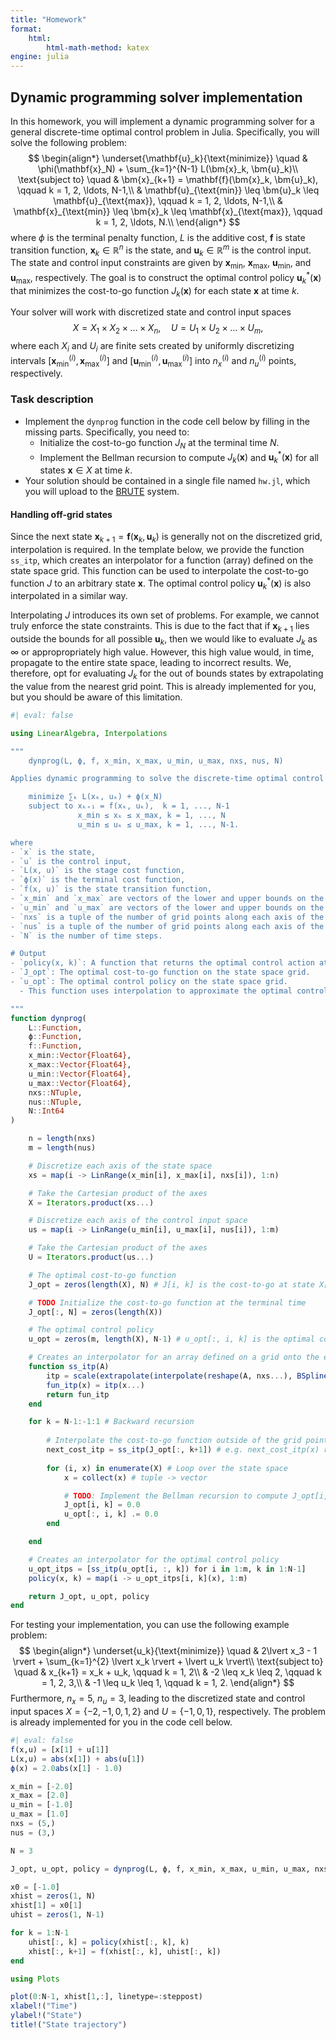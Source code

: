 ```yaml
---
title: "Homework"
format:
    html:
        html-math-method: katex
engine: julia
---
```


## Dynamic programming solver implementation

In this homework, you will implement a dynamic programming solver for a general discrete-time optimal control problem in Julia. Specifically, you will solve the following problem:
$$
\begin{align*}
    \underset{\mathbf{u}_k}{\text{minimize}} \quad & \phi(\mathbf{x}_N) + \sum_{k=1}^{N-1} L(\bm{x}_k, \bm{u}_k)\\
    \text{subject to} \quad & \bm{x}_{k+1} = \mathbf{f}(\bm{x}_k, \bm{u}_k), \qquad k = 1, 2, \ldots, N-1,\\
    & \mathbf{u}_{\text{min}} \leq \bm{u}_k \leq \mathbf{u}_{\text{max}}, \qquad k = 1, 2, \ldots, N-1,\\
    & \mathbf{x}_{\text{min}} \leq \bm{x}_k \leq \mathbf{x}_{\text{max}}, \qquad k = 1, 2, \ldots, N.\\
\end{align*}
$$
where $\phi$ is the terminal penalty function, $L$ is the additive cost, $\mathbf{f}$ is state transition function, $\bm{x}_k \in \mathbb{R}^{n}$ is the state, and $\bm{u}_k \in \mathbb{R}^{m}$ is the control input. The state and control input constraints are given by $\mathbf{x}_{\text{min}}$, $\mathbf{x}_{\text{max}}$, $\mathbf{u}_{\text{min}}$, and $\mathbf{u}_{\text{max}}$, respectively. The goal is to construct the optimal control policy $\bm{u}_k^*(\bm{x})$ that minimizes the cost-to-go function $J_k(\bm{x})$ for each state $\bm{x}$ at time $k$.

Your solver will work with discretized state and control input spaces
$$
    X = X_1 \times X_2 \times \ldots \times X_n, \quad U = U_1 \times U_2 \times \ldots \times U_m,
$$
where each $X_i$ and $U_i$ are finite sets created by uniformly discretizing intervals $[\mathbf{x}_{\text{min}}^{(i)}, \mathbf{x}_{\text{max}}^{(i)}]$ and $[\mathbf{u}_{\text{min}}^{(i)}, \mathbf{u}_{\text{max}}^{(i)}]$ into $n_{x}^{(i)}$ and $n_{u}^{(i)}$ points, respectively.



### Task description
- Implement the `dynprog` function in the code cell below by filling in the missing parts. Specifically, you need to:
    - Initialize the cost-to-go function $J_N$ at the terminal time $N$.
    - Implement the Bellman recursion to compute $J_k(\bm{x})$ and $\bm{u}_k^*(\bm{x})$ for all states $\bm{x} \in X$ at time $k$.
- Your solution should be contained in a single file named `hw.jl`, which you will upload to the [BRUTE](https://cw.felk.cvut.cz/brute) system. 

#### Handling off-grid states
Since the next state $\bm{x}_{k+1} = \mathbf{f}(\bm{x}_k, \bm{u}_k)$ is generally not on the discretized grid, interpolation is required. In the template below, we provide the function `ss_itp`, which creates an interpolator for a function (array) defined on the state space grid. This function can be used to interpolate the cost-to-go function $J$ to an arbitrary state $\bm{x}$. The optimal control policy $\bm{u}_k^*(\bm{x})$ is also interpolated in a similar way.

Interpolating $J$ introduces its own set of problems. For example, we cannot truly enforce the state constraints. This is due to the fact that if $\bm{x}_{k+1}$ lies outside the bounds for all possible $\bm{u}_k$, then we would like to evaluate $J_k$ as $\infty$ or appropropriately high value. However, this high value would, in time, propagate to the entire state space, leading to incorrect results. We, therefore, opt for evaluating $J_k$ for the out of bounds states by extrapolating the value from the nearest grid point. This is already implemented for you, but you should be aware of this limitation.

```julia
#| eval: false

using LinearAlgebra, Interpolations

"""
    dynprog(L, ϕ, f, x_min, x_max, u_min, u_max, nxs, nus, N)

Applies dynamic programming to solve the discrete-time optimal control problem:

    minimize ∑ₖ L(xₖ, uₖ) + ϕ(x_N)
    subject to xₖ₊₁ = f(xₖ, uₖ),  k = 1, ..., N-1
               x_min ≤ xₖ ≤ x_max, k = 1, ..., N
               u_min ≤ uₖ ≤ u_max, k = 1, ..., N-1.

where
- `x` is the state,
- `u` is the control input,
- `L(x, u)` is the stage cost function,
- `ϕ(x)` is the terminal cost function,
- `f(x, u)` is the state transition function,
- `x_min` and `x_max` are vectors of the lower and upper bounds on the state,
- `u_min` and `u_max` are vectors of the lower and upper bounds on the control input,
- `nxs` is a tuple of the number of grid points along each axis of the state space,
- `nus` is a tuple of the number of grid points along each axis of the control input space,
- `N` is the number of time steps.

# Output
- `policy(x, k)`: A function that returns the optimal control action at state `x` and time `k`.
- `J_opt`: The optimal cost-to-go function on the state space grid.
- `u_opt`: The optimal control policy on the state space grid.
  - This function uses interpolation to approximate the optimal control for continuous `x`.

"""
function dynprog(
    L::Function,
    ϕ::Function,
    f::Function,
    x_min::Vector{Float64},
    x_max::Vector{Float64},
    u_min::Vector{Float64},
    u_max::Vector{Float64},
    nxs::NTuple,
    nus::NTuple,
    N::Int64
)

    n = length(nxs)
    m = length(nus)

    # Discretize each axis of the state space
    xs = map(i -> LinRange(x_min[i], x_max[i], nxs[i]), 1:n)

    # Take the Cartesian product of the axes
    X = Iterators.product(xs...)

    # Discretize each axis of the control input space
    us = map(i -> LinRange(u_min[i], u_max[i], nus[i]), 1:m)

    # Take the Cartesian product of the axes
    U = Iterators.product(us...)

    # The optimal cost-to-go function
    J_opt = zeros(length(X), N) # J[i, k] is the cost-to-go at state X[i] and time k

    # TODO Initialize the cost-to-go function at the terminal time
    J_opt[:, N] = zeros(length(X))

    # The optimal control policy
    u_opt = zeros(m, length(X), N-1) # u_opt[:, i, k] is the optimal control at state X[i] and time k

    # Creates an interpolator for an array defined on a grid onto the entire state space
    function ss_itp(A)
        itp = scale(extrapolate(interpolate(reshape(A, nxs...), BSpline(Cubic(Line(OnGrid())))), Flat()),Tuple(xs))
        fun_itp(x) = itp(x...)
        return fun_itp
    end

    for k = N-1:-1:1 # Backward recursion
     
        # Interpolate the cost-to-go function outside of the grid points
        next_cost_itp = ss_itp(J_opt[:, k+1]) # e.g. next_cost_itp(x) returns J_opt(x, k+1)
        
        for (i, x) in enumerate(X) # Loop over the state space
            x = collect(x) # tuple -> vector

            # TODO: Implement the Bellman recursion to compute J_opt[i, k] and u_opt[:, i, k] for all states x ∈ X.
            J_opt[i, k] = 0.0
            u_opt[:, i, k] .= 0.0  
        end

    end

    # Creates an interpolator for the optimal control policy
    u_opt_itps = [ss_itp(u_opt[i, :, k]) for i in 1:m, k in 1:N-1]
    policy(x, k) = map(i -> u_opt_itps[i, k](x), 1:m)

    return J_opt, u_opt, policy
end

```

For testing your implementation, you can use the following example problem:
$$
   \begin{align*}
    \underset{u_k}{\text{minimize}} \quad & 2\lvert x_3 - 1 \rvert + \sum_{k=1}^{2} \lvert x_k \rvert + \lvert u_k \rvert\\
    \text{subject to} \quad & x_{k+1} = x_k + u_k, \qquad k = 1, 2\\
    & -2 \leq x_k \leq 2, \qquad k = 1, 2, 3,\\
    & -1 \leq u_k \leq 1, \qquad k = 1, 2. 
\end{align*} 
$$
Furthermore, $n_x = 5$, $n_u = 3$, leading to the discretized state and control input spaces $X = \{-2, -1, 0, 1, 2\}$ and $U = \{-1, 0, 1\}$, respectively. The problem is already implemented for you in the code cell below.

```julia
#| eval: false
f(x,u) = [x[1] + u[1]]
L(x,u) = abs(x[1]) + abs(u[1])
ϕ(x) = 2.0abs(x[1] - 1.0)

x_min = [-2.0]
x_max = [2.0]
u_min = [-1.0]
u_max = [1.0]
nxs = (5,)
nus = (3,)

N = 3

J_opt, u_opt, policy = dynprog(L, ϕ, f, x_min, x_max, u_min, u_max, nxs, nus, N)

x0 = [-1.0]
xhist = zeros(1, N)
xhist[1] = x0[1]
uhist = zeros(1, N-1)

for k = 1:N-1
    uhist[:, k] = policy(xhist[:, k], k)
    xhist[:, k+1] = f(xhist[:, k], uhist[:, k])
end

using Plots

plot(0:N-1, xhist[1,:], linetype=:steppost)
xlabel!("Time")
ylabel!("State")
title!("State trajectory")

```